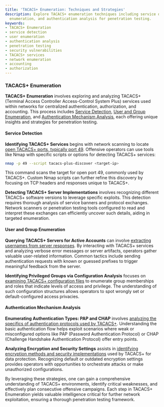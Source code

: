 ```yaml
---
title: 'TACACS+ Enumeration: Techniques and Strategies'
description: Explore TACACS+ enumeration techniques including service detection, user
  enumeration, and authentication analysis for penetration testing.
keywords:
- TACACS+ Enumeration
- service detection
- user enumeration
- authentication analysis
- penetration testing
- security vulnerabilities
- TACACS+ services
- network enumeration
- accounting
- authorization
---
```


### TACACS+ Enumeration

**TACACS+ Enumeration** involves exploring and analyzing TACACS+ (Terminal Access Controller Access-Control System Plus) services used within networks for centralized authentication, authorization, and accounting. This process includes [Service Detection](offensive/network/enumeration/tacacs+_enumeration/service_detection), [User and Group Enumeration](offensive/network/enumeration/tacacs+_enumeration/user_and_group_enumeration), and [Authentication Mechanism Analysis](offensive/network/enumeration/tacacs+_enumeration/authentication_mechanism_analysis), each offering unique insights and strategies for penetration testing.

#### Service Detection

**Identifying TACACS+ Services** begins with network scanning to locate [open TACACS+ ports, typically port 49](offensive/network/enumeration/tacacs+_enumeration/service_detection/identifying_open_tacacs+_ports_49/). Offensive operators can use tools like Nmap with specific scripts or options for detecting TACACS+ services:

```bash
nmap -p 49 --script tacacs-plus-discover <target-ip>
```

This command scans the target for open port 49, commonly used by TACACS+. Custom Nmap scripts can further refine this discovery by focusing on TCP headers and responses unique to TACACS+.

**Detecting TACACS+ Server Implementations** involves recognizing different TACACS+ software versions to leverage specific exploits. This detection requires thorough analysis of service banners and protocol exchanges. Network scanners or penetration testing tools configured to read and interpret these exchanges can efficiently uncover such details, aiding in targeted enumeration.

#### User and Group Enumeration

**Querying TACACS+ Servers for Active Accounts** can involve [extracting usernames from server responses](offensive/network/enumeration/tacacs+_enumeration/user_and_group_enumeration/querying_tacacs+_servers_for_active_accounts/). By interacting with TACACS+ services and analyzing verbose error messages or server artifacts, operators gather valuable user-related information. Common tactics include sending authentication requests with known or guessed prefixes to trigger meaningful feedback from the server.

**Identifying Privileged Groups via Configuration Analysis** focuses on [examining TACACS+ configuration files](offensive/network/enumeration/tacacs+_enumeration/user_and_group_enumeration/identifying_privileged_groups_via_configuration_analysis/) to enumerate group memberships and roles that indicate levels of access and privilege. The understanding of such configuration structures allows operators to spot wrongly set or default-configured access privacies.

#### Authentication Mechanism Analysis

**Enumerating Authentication Types: PAP and CHAP** involves [analyzing the specifics of authentication protocols used by TACACS+](offensive/network/enumeration/tacacs+_enumeration/authentication_mechanism_analysis/enumerating_authentication_types_pap_chap/). Understanding the basic authentication flow helps exploit scenarios where weak or misconfigured options like PAP (Password Authentication Protocol) or CHAP (Challenge Handshake Authentication Protocol) offer entry points.

**Analyzing Encryption and Security Settings** assists in [identifying encryption methods and security implementations](offensive/network/enumeration/tacacs+_enumeration/authentication_mechanism_analysis/analyzing_encryption_and_security_settings/) used by TACACS+ for data protection. Recognizing default or outdated encryption settings provides operators with opportunities to orchestrate attacks or make unauthorized configurations.

By leveraging these strategies, one can gain a comprehensive understanding of TACACS+ environments, identify critical weaknesses, and effectively plan consecutive offensive campaigns. Each step in TACACS+ Enumeration yields valuable intelligence critical for further network exploitation, ensuring a thorough penetration testing framework.